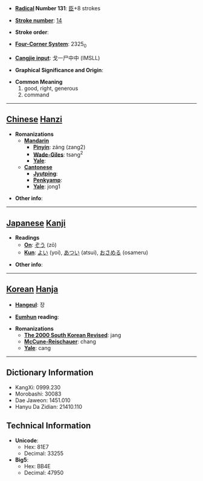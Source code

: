 * '''[[Wiktionary:Chinese radical index| Radical]] Number 131''': [[Wiktionary:Chinese radical index 臣|臣]]+8 strokes

* '''[[Wiktionary:Chinese total strokes index|Stroke number]]''': [[Wiktionary:Chinese total strokes index 14|14]]

* '''Stroke order''': 

* '''[[Wiktionary:Chinese four corner index|Four-Corner System]]''': 2325<sub>0</sub>

* '''[[Wiktionary:Chinese Cangjie index|Cangjie input]]''': 戈一尸中中 (IMSLL)

* '''Graphical Significance and Origin''': 

* '''Common Meaning'''
*#good, right, generous
*# command


----

== [[Chinese]] [[Hanzi]] ==

* '''Romanizations'''
** '''[[Mandarin]]'''
*** '''[[Pinyin]]''': záng (zang2)
*** '''[[Wade-Giles]]''': tsang<sup>2</sup>
*** '''[[Yale]]''': 
** '''[[Cantonese]]'''
*** '''[[Jyutping]]''':
*** '''[[Penkyamp]]''': 
*** '''[[Yale]]''': jong1

* '''Other info''': 

----

== [[Japanese]] [[Kanji]] ==

* '''Readings'''
** '''[[On]]''': [[ぞう]] (zō)
** '''[[Kun]]''': [[よい]] (yoi), [[あつい]] (atsui), [[おさめる]] (osameru)

* '''Other info''':  

----

== [[Korean]] [[Hanja]] ==

* '''[[Hangeul]]''': 장

* '''[[Eumhun]] reading''': 

* '''Romanizations'''
** '''[[The 2000 South Korean Revised Romanization|The 2000 South Korean Revised]]''': jang
** '''[[McCune-Reischauer]]''': chang
** '''[[Yale]]''': cang

----

== Dictionary Information ==

* KangXi: 0999.230
* Morobashi: 30083
* Dae Jaweon: 1451.010
* Hanyu Da Zidian: 21410.110

== Technical Information ==

* '''Unicode''':
** Hex: 81E7
** Decimal: 33255
* '''Big5''':
** Hex: BB4E
** Decimal: 47950